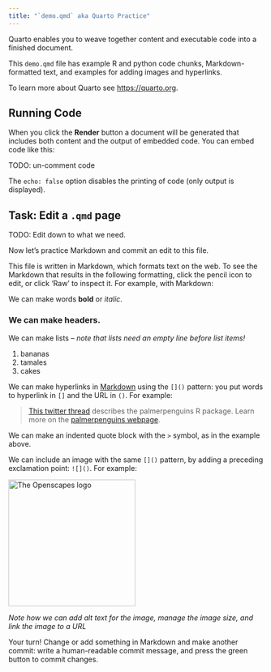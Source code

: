 ```yaml
---
title: "`demo.qmd` aka Quarto Practice"
---
```


Quarto enables you to weave together content and executable code into a finished document. 

This `demo.qmd` file has example R and python code chunks, Markdown-formatted text, and examples for adding images and hyperlinks.

To learn more about Quarto see <https://quarto.org>.

## Running Code

When you click the **Render** button a document will be generated that includes both content and the output of embedded code. You can embed code like this:

TODO: un-comment code

<!---
```r
1 + 1
```

You can add options to executable code like this

```python
#| echo: false
2 * 2
```
--->

The `echo: false` option disables the printing of code (only output is displayed).


## Task: Edit a `.qmd` page

TODO: Edit down to what we need. 

Now let's practice Markdown and commit an edit to this file.

This file is written in Markdown, which formats text on the web. To see the Markdown that results in the following formatting, click the pencil icon to edit, or click 'Raw' to inspect it. For example, with Markdown:

We can make words **bold** or *italic*.

### We can make headers.

We can make lists – *note that lists need an empty line before list items!*

1.  bananas
2.  tamales
3.  cakes

We can make hyperlinks in [Markdown](https://quarto.org/docs/authoring/markdown-basics.html) using the `[]()` pattern: you put words to hyperlink in `[]` and the URL in `()`. For example:

> [This twitter thread](https://twitter.com/allison_horst/status/1287772985630191617) describes the palmerpenguins R package. Learn more on the [palmerpenguins webpage](https://allisonhorst.github.io/palmerpenguins).

We can make an indented quote block with the `>` symbol, as in the example above.

We can include an image with the same `[]()` pattern, by adding a preceding exclamation point: `![]()`. For example:

[![The Openscapes logo](/images/openscapes_hex.png){fig-alt="Openscapes logo. A hexagonal shape with orange border, yellow background, the word openscapes in orange above a cartoon evoking a landscape of data plots" width="250"}](https://openscapes.org/)

*Note how we can add alt text for the image, manage the image size, and link the image to a URL* 

Your turn! Change or add something in Markdown and make another commit: write a human-readable commit message, and press the green button to commit changes.

